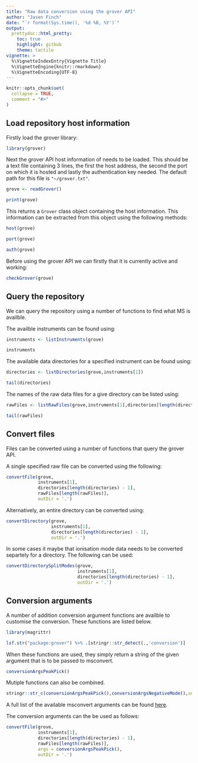 ```yaml
---
title: "Raw data conversion using the grover API"
author: "Jasen Finch"
date: "`r format(Sys.time(), '%d %B, %Y')`"
output: 
  prettydoc::html_pretty:
    toc: true
    highlight: github
    theme: tactile
vignette: >
  %\VignetteIndexEntry{Vignette Title}
  %\VignetteEngine{knitr::rmarkdown}
  %\VignetteEncoding{UTF-8}
---
```


```r
knitr::opts_chunk$set(
  collapse = TRUE,
  comment = "#>"
)
```

## Load repository host information

Firstly load the grover library:

```r
library(grover)
```

Next the grover API host information of needs to be loaded. 
This should be a text file containing 3 lines, the first the host address, the second the port on which it is hosted and lastly the authentication key needed.
The default path for this file is `"~/grover.txt"`.

```r
grove <- readGrover()

print(grove)
```

This returns a `Grover` class object containing the host information.
This information can be extracted from this object using the following methods:

```r
host(grove)
```

```r
port(grove)
```

```r
auth(grove)
```

Before using the grover API we can firstly that it is currently active and working:

```r
checkGrover(grove)
```

## Query the repository

We can query the repository using a number of functions to find what MS is availble.

The availble instruments can be found using:

```r
instruments <- listInstruments(grove)

instruments
```

The available data directories for a specified instrument can be found using:

```r
directories <- listDirectories(grove,instruments[1])

tail(directories)
```

The names of the raw data files for a give directory can be listed using:

```r
rawFiles <- listRawFiles(grove,instruments[1],directories[length(directories) - 1])

tail(rawFiles)
```

## Convert files

Files can be converted using a number of functions that query the grover API.

A single specified raw file can be converted using the following:

```r
convertFile(grove,
            instruments[1],
            directories[length(directories) - 1],
            rawFiles[length(rawFiles)],
            outDir = '.')
```

Alternatively, an entire directory can be converted using:

```r
convertDirectory(grove,
                 instruments[1],
                 directories[length(directories) - 1],
                 outDir = '.')
```

In some cases it maybe that ionisation mode data needs to be converted separtely for a directory. The following can be used:

```r
convertDirectorySplitModes(grove,
                           instruments[1],
                           directories[length(directories) - 1],
                           outDir = '.')
```

## Conversion arguments

A number of addition conversion argument functions are availble to customise the conversion.
These functions are listed below.

```r
library(magrittr)

lsf.str("package:grover") %>% .[stringr::str_detect(.,'conversion')]
```

When these functions are used, they simply return a string of the given argument that is to be passed to msconvert.

```r
conversionArgsPeakPick()
```

Mutiple functions can also be combined.

```r
stringr::str_c(conversionArgsPeakPick(),conversionArgsNegativeMode(),sep = ' ')
```

A full list of the available msconvert arguments can be found [here](http://proteowizard.sourceforge.net/tools.shtml).

The conversion arguments can the be used as follows:

```r
convertFile(grove,
            instruments[1],
            directories[length(directories) - 1],
            rawFiles[length(rawFiles)],
            args = conversionArgsPeakPick(),
            outDir = '.')
```



